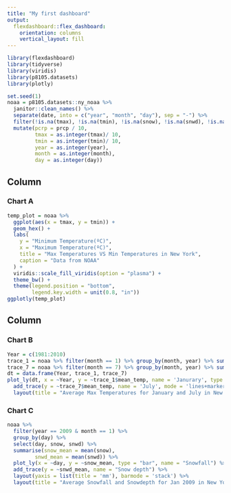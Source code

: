 ```yaml
---
title: "My first dashboard"
output: 
  flexdashboard::flex_dashboard:
    orientation: columns
    vertical_layout: fill
---
```


```r
library(flexdashboard)
library(tidyverse)
library(viridis)
library(p8105.datasets)
library(plotly)
```

```r
set.seed(1)
noaa = p8105.datasets::ny_noaa %>% 
  janitor::clean_names() %>% 
  separate(date, into = c("year", "month", "day"), sep = "-") %>% 
  filter(!is.na(tmax), !is.na(tmin), !is.na(snow), !is.na(snwd), !is.na(prcp)) %>% 
  mutate(pcrp = prcp / 10,
         tmax = as.integer(tmax)/ 10,
         tmin = as.integer(tmin)/ 10,
         year = as.integer(year),
         month = as.integer(month),
         day = as.integer(day)) 
```



Column {data-width=500}
-----------------------------------------------------------------------

### Chart A

```r
temp_plot = noaa %>% 
  ggplot(aes(x = tmax, y = tmin)) +
  geom_hex() +
  labs(
    y = "Minimum Temperature(ºC)", 
    x = "Maximum Temperature(ºC)",
    title = "Max Temperatures VS Min Temperatures in New York",
    caption = "Data from NOAA"
  ) +
  viridis::scale_fill_viridis(option = "plasma") +
  theme_bw() +
  theme(legend.position = "bottom", 
        legend.key.width = unit(0.8, "in"))
ggplotly(temp_plot)
```

Column {data-width=500}
-----------------------------------------------------------------------

### Chart B

```r
Year = c(1981:2010)
trace_1 = noaa %>% filter(month == 1) %>% group_by(month, year) %>% summarise(mean_temp = mean(tmax))
trace_7 = noaa %>% filter(month == 7) %>% group_by(month, year) %>% summarise(mean_temp = mean(tmax))
dt = data.frame(Year, trace_1, trace_7)
plot_ly(dt, x = ~Year, y = ~trace_1$mean_temp, name = 'Janurary', type = 'scatter', mode = 'lines') %>% 
  add_trace(y = ~trace_7$mean_temp, name = 'July', mode = 'lines+markers') %>% 
  layout(title = "Average Max Temperatures for January and July in New York")
```

### Chart C

```r
noaa %>%
  filter(year == 2009 & month == 1) %>% 
  group_by(day) %>% 
  select(day, snow, snwd) %>% 
  summarise(snow_mean = mean(snow),
         snwd_mean = mean(snwd)) %>% 
  plot_ly(x = ~day, y = ~snow_mean, type = "bar", name = "Snowfall") %>%
  add_trace(y = ~snwd_mean, name = "Snow depth") %>%
  layout(yaxis = list(title = 'mm'), barmode = 'stack') %>% 
  layout(title = "Average Snowfall and Snowdepth for Jan 2009 in New York")
```
